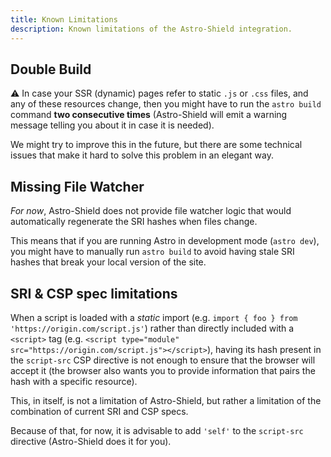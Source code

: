 ```yaml
---
title: Known Limitations
description: Known limitations of the Astro-Shield integration.
---
```


## Double Build

⚠️ In case your SSR (dynamic) pages refer to static `.js` or `.css` files, and
any of these resources change, then you might have to run the `astro build`
command **two consecutive times** (Astro-Shield will emit a warning message
telling you about it in case it is needed).

We might try to improve this in the future, but there are some technical issues
that make it hard to solve this problem in an elegant way.

## Missing File Watcher

_For now_, Astro-Shield does not provide file watcher logic that would
automatically regenerate the SRI hashes when files change.

This means that if you are running Astro in development mode (`astro dev`), you
might have to manually run `astro build` to avoid having stale SRI hashes that
break your local version of the site.

## SRI & CSP spec limitations

When a script is loaded with a _static_ import (e.g.
`import { foo } from 'https://origin.com/script.js'`) rather than directly
included with a `<script>` tag (e.g.
`<script type="module" src="https://origin.com/script.js"></script>`), having
its hash present in the `script-src` CSP directive is not enough to ensure that
the browser will accept it (the browser also wants you to provide information
that pairs the hash with a specific resource).

This, in itself, is not a limitation of Astro-Shield, but rather a limitation of
the combination of current SRI and CSP specs.

Because of that, for now, it is advisable to add `'self'` to the `script-src`
directive (Astro-Shield does it for you).
